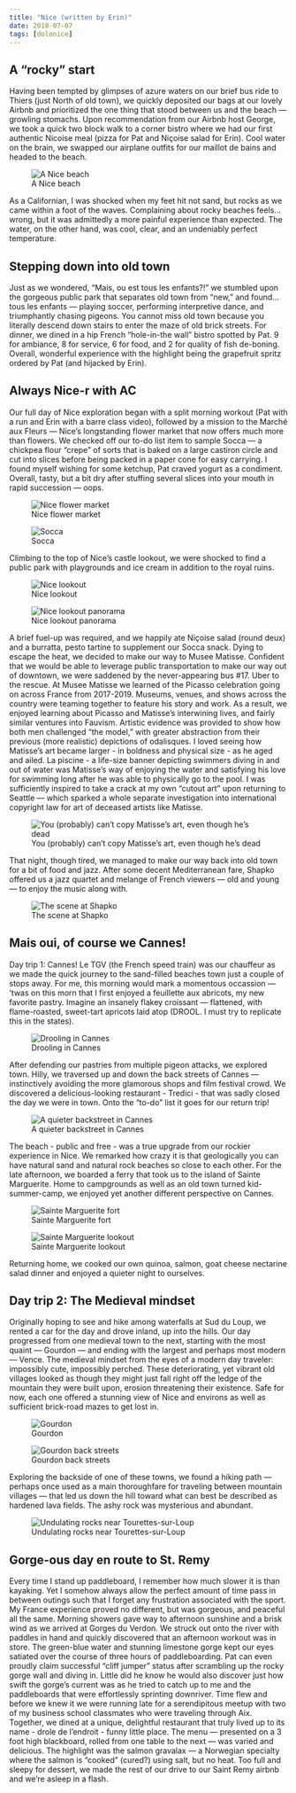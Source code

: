 ```yaml
---
title: "Nice (written by Erin)"
date: 2018-07-07
tags: [dolonice]
---
```


## A “rocky” start
Having been tempted by glimpses of azure waters on our brief bus ride to Thiers (just North of old town), we quickly deposited our bags at our lovely Airbnb and prioritized the one thing that stood between us and the beach — growling stomachs. Upon recommendation from our Airbnb host George, we took a quick two block walk to a corner bistro where we had our first authentic Nicoise meal (pizza for Pat and Niçoise salad for Erin). Cool water on the brain, we swapped our airplane outfits for our maillot de bains and headed to the beach.

![A Nice beach](/img/dolonice/image7.jpg)

As a Californian, I was shocked when my feet hit not sand, but rocks as we came within a foot of the waves. Complaining about rocky beaches feels… wrong, but it was admittedly a more painful experience than expected. The water, on the other hand, was cool, clear, and an undeniably perfect temperature.

## Stepping down into old town

Just as we wondered, “Mais, ou est tous les enfants?!” we stumbled upon the gorgeous public park that separates old town from “new,” and found… tous les enfants — playing soccer, performing interpretive dance, and triumphantly chasing pigeons.
You cannot miss old town because you literally descend down stairs to enter the maze of old brick streets. For dinner, we dined in a hip French “hole-in-the wall” bistro spotted by Pat. 9 for ambiance, 8 for service, 6 for food, and 2 for quality of fish de-boning. Overall, wonderful experience with the highlight being the grapefruit spritz ordered by Pat (and hijacked by Erin).

## Always Nice-r with AC

Our full day of Nice exploration began with a split morning workout (Pat with a run and Erin with a barre class video), followed by a mission to the Marché aux Fleurs — Nice’s longstanding flower market that now offers much more than flowers. We checked off our to-do list item to sample Socca — a chickpea flour “crepe” of sorts that is baked on a large castiron circle and cut into slices before being packed in a paper cone for easy carrying. I found myself wishing for some ketchup, Pat craved yogurt as a condiment. Overall, tasty, but a bit dry after stuffing several slices into your mouth in rapid succession — oops.

![Nice flower market](/img/dolonice/image15.jpg)

![Socca](/img/dolonice/image18.jpg)

Climbing to the top of Nice’s castle lookout, we were shocked to find a public park with playgrounds and ice cream in addition to the royal ruins.

![Nice lookout](/img/dolonice/image9.jpg)

![Nice lookout panorama](/img/dolonice/image28.jpg)

A brief fuel-up was required, and we happily ate Niçoise salad (round deux) and a burratta, pesto tartine to supplement our Socca snack. Dying to escape the heat, we decided to make our way to Musee Matisse. Confident that we would be able to leverage public transportation to make our way out of downtown, we were saddened by the never-appearing bus #17. Uber to the rescue.
At Musee Matisse we learned of the Picasso celebration going on across France from 2017-2019. Museums, venues, and shows across the country were teaming together to feature his story and work. As a result, we enjoyed learning about Picasso and Matisse’s interwining lives, and fairly similar ventures into Fauvism. Artistic evidence was provided to show how both men challenged “the model,” with greater abstraction from their previous (more realistic) depictions of odalisques. I loved seeing how Matisse’s art became larger - in boldness and physical size - as he aged and ailed. La piscine - a life-size banner depicting swimmers diving in and out of water was Matisse’s way of enjoying the water and satisfying his love for swimming long after he was able to physically go to the pool. I was sufficiently inspired to take a crack at my own “cutout art” upon returning to Seattle — which sparked a whole separate investigation into international copyright law for art of deceased artists like Matisse.

![You (probably) can't copy Matisse's art, even though he's dead](/img/dolonice/image24.jpg)

That night, though tired, we managed to make our way back into old town for a bit of food and jazz. After some decent Mediterranean fare, Shapko offered us a jazz quartet and melange of French viewers — old and young — to enjoy the music along with.

![The scene at Shapko](/img/dolonice/image11.jpg)

## Mais oui, of course we Cannes!

Day trip 1: Cannes! Le TGV (the French speed train) was our chauffeur as we made the quick journey to the sand-filled beaches town just a couple of stops away. For me, this morning would mark a momentous occassion — ‘twas on this morn that I first enjoyed a feuillette aux abricots, my new favorite pastry. Imagine an insanely flakey croissant — flattened, with flame-roasted, sweet-tart apricots laid atop (DROOL. I must try to replicate this in the states).

![Drooling in Cannes](/img/dolonice/image3.jpg)

After defending our pastries from multiple pigeon attacks, we explored town. Hilly, we traversed up and down the back streets of Cannes — instinctively avoiding the more glamorous shops and film festival crowd. We discovered a delicious-looking restaurant - Tredici - that was sadly closed the day we were in town. Onto the “to-do” list it goes for our return trip!

![A quieter backstreet in Cannes](/img/dolonice/image25.jpg)

The beach - public and free - was a true upgrade from our rockier experience in Nice. We remarked how crazy it is that geologically you can have natural sand and natural rock beaches so close to each other.
For the late afternoon, we boarded a ferry that took us to the island of Sainte Marguerite. Home to campgrounds as well as an old town turned kid-summer-camp, we enjoyed yet another different perspective on Cannes.

![Sainte Marguerite fort](/img/dolonice/image22.jpg)

![Sainte Marguerite lookout](/img/dolonice/image12.jpg)

Returning home, we cooked our own quinoa, salmon, goat cheese nectarine salad dinner and enjoyed a quieter night to ourselves.

## Day trip 2: The Medieval mindset

Originally hoping to see and hike among waterfalls at Sud du Loup, we rented a car for the day and drove inland, up into the hills. Our day progressed from one medieval town to the next, starting with the most quaint — Gourdon — and ending with the largest and perhaps most modern — Vence. The medieval mindset from the eyes of a modern day traveler: impossibly cute, impossibly perched. These deteriorating, yet vibrant old villages looked as though they might just fall right off the ledge of the mountain they were built upon, erosion threatening their existence. Safe for now, each one offered a stunning view of Nice and environs as well as sufficient brick-road mazes to get lost in.

![Gourdon](/img/dolonice/image17.jpg)

![Gourdon back streets](/img/dolonice/image12.jpg)

Exploring the backside of one of these towns, we found a hiking path — perhaps once used as a main thoroughfare for traveling between mountain villages — that led us down the hill toward what can best be described as hardened lava fields. The ashy rock was mysterious and abundant.

![Undulating rocks near Tourettes-sur-Loup](/img/dolonice/image20.jpg)

## Gorge-ous day en route to St. Remy

Every time I stand up paddleboard, I remember how much slower it is than kayaking. Yet I somehow always allow the perfect amount of time pass in between outings such that I forget any frustration associated with the sport. My France experience proved no different, but was gorgeous, and peaceful all the same.
Morning showers gave way to afternoon sunshine and a brisk wind as we arrived at Gorges du Verdon. We struck out onto the river with paddles in hand and quickly discovered that an afternoon workout was in store. The green-blue water and stunning limestone gorge kept our eyes satiated over the course of three hours of paddleboarding. Pat can even proudly claim successful “cliff jumper” status after scrambling up the rocky gorge wall and diving in. Little did he know he would also discover just how swift the gorge’s current was as he tried to catch up to me and the paddleboards that were effortlessly sprinting downriver.
Time flew and before we knew it we were running late for a serendipitous meetup with two of my business school classmates who were traveling through Aix. Together, we dined at a unique, delightful restaurant that truly lived up to its name - drole de l’endroit - funny little place. The menu — presented on a 3 foot high blackboard, rolled from one table to the next — was varied and delicious. The highlight was the salmon gravalax — a Norwegian specialty where the salmon is “cooked” (cured?) using salt, but no heat. Too full and sleepy for dessert, we made the rest of our drive to our Saint Remy airbnb and we’re asleep in a flash.
